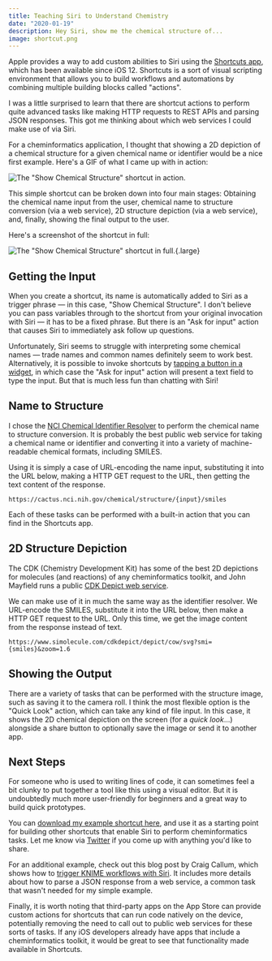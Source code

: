 ```yaml
---
title: Teaching Siri to Understand Chemistry
date: "2020-01-19"
description: Hey Siri, show me the chemical structure of...
image: shortcut.png
---
```


Apple provides a way to add custom abilities to Siri using the [Shortcuts app](https://apps.apple.com/us/app/shortcuts/id915249334), which has been available since iOS 12. Shortcuts is a sort of visual scripting environment that allows you to build workflows and automations by combining multiple building blocks called "actions".

I was a little surprised to learn that there are shortcut actions to perform quite advanced tasks like making HTTP requests to REST APIs and parsing JSON responses. This got me thinking about which web services I could make use of via Siri.

For a cheminformatics application, I thought that showing a 2D depiction of a chemical structure for a given chemical name or identifier would be a nice first example. Here's a GIF of what I came up with in action:

![The "Show Chemical Structure" shortcut in action.](shortcut.gif)

This simple shortcut can be broken down into four main stages: Obtaining the chemical name input from the user, chemical name to structure conversion (via a web service), 2D structure depiction (via a web service), and, finally, showing the final output to the user.

Here's a screenshot of the shortcut in full:

![The "Show Chemical Structure" shortcut in full.](shortcut.png){.large}

## Getting the Input

When you create a shortcut, its name is automatically added to Siri as a trigger phrase — in this case, "Show Chemical Structure". I don't believe you can pass variables through to the shortcut from your original invocation with Siri — it has to be a fixed phrase. But there is an "Ask for input" action that causes Siri to immediately ask follow up questions.

Unfortunately, Siri seems to struggle with interpreting some chemical names — trade names and common names definitely seem to work best. Alternatively, it is possible to invoke shortcuts by [tapping a button in a widget](https://support.apple.com/en-us/HT207122), in which case the "Ask for input" action will present a text field to type the input. But that is much less fun than chatting with Siri!

## Name to Structure

I chose the [NCI Chemical Identifier Resolver](https://cactus.nci.nih.gov/chemical/structure) to perform the chemical name to structure conversion. It is probably the best public web service for taking a chemical name or identifier and converting it into a variety of machine-readable chemical formats, including SMILES.

Using it is simply a case of URL-encoding the name input, substituting it into the URL below, making a HTTP GET request to the URL, then getting the text content of the response.

```
https://cactus.nci.nih.gov/chemical/structure/{input}/smiles
```

Each of these tasks can be performed with a built-in action that you can find in the Shortcuts app.

## 2D Structure Depiction

The CDK (Chemistry Development Kit) has some of the best 2D depictions for molecules (and reactions) of any cheminformatics toolkit, and John Mayfield runs a public [CDK Depict web service](https://www.simolecule.com/cdkdepict/depict.html).

We can make use of it in much the same way as the identifier resolver. We URL-encode the SMILES, substitute it into the URL below, then make a HTTP GET request to the URL. Only this time, we get the image content from the response instead of text.

```
https://www.simolecule.com/cdkdepict/depict/cow/svg?smi={smiles}&zoom=1.6
```

## Showing the Output

There are a variety of tasks that can be performed with the structure image, such as saving it to the camera roll. I think the most flexible option is the "Quick Look" action, which can take any kind of file input. In this case, it shows the 2D chemical depiction on the screen (for a *quick look*...) alongside a share button to optionally save the image or send it to another app.

## Next Steps

For someone who is used to writing lines of code, it can sometimes feel a bit clunky to put together a tool like this using a visual editor. But it is undoubtedly much more user-friendly for beginners and a great way to build quick prototypes.

You can [download my example shortcut here](https://www.icloud.com/shortcuts/7f50565e12f0426aa4200b069b231d88), and use it as a starting point for building other shortcuts that enable Siri to perform cheminformatics tasks. Let me know via [Twitter](https://twitter.com/mattswain123) if you come up with anything you'd like to share.

For an additional example, check out this blog post by Craig Callum, which shows how to [trigger KNIME workflows with Siri](https://medium.com/@craigcullum/hey-siri-run-my-knime-workflow-b7da176ee243). It includes more details about how to parse a JSON response from a web service, a common task that wasn't needed for my simple example.

Finally, it is worth noting that third-party apps on the App Store can provide custom actions for shortcuts that can run code natively on the device, potentially removing the need to call out to public web services for these sorts of tasks. If any iOS developers already have apps that include a cheminformatics toolkit, it would be great to see that functionality made available in Shortcuts.


